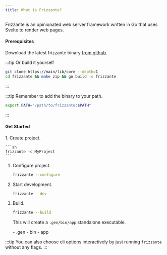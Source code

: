 ```yaml
---
title: What is Frizzante?
---
```



Frizzante is an opinionated web server framework written in Go that uses Svelte to render web pages.

#### Prerequisites

Download the latest frizzante binary [from github](https://github.com/razshare/frizzante/releases).

:::tip
Or build it yourself
```sh
git clone https://main/lib/core --depth=1
cd frizzante && make zip && go build -o frizzante
```
:::

:::tip
Remember to add the binary to your path.

```sh
export PATH="/path/to/frizzante:$PATH"
```
:::

#### Get Started

<Steps>
1. Create project.

    ```sh
    frizzante -c MyProject
    ```

1. Configure project.

    ```sh
    frizzante --configure
    ```

1. Start development.

    ```sh
    frizzante --dev
    ```

1. Build.

    ```sh
    frizzante --build
    ```

    This will create a `.gen/bin/app` standalone executable.

    <FileTree>
       - .gen
          - bin
             - app
    </FileTree>
</Steps>

:::tip
You can also choose cli options interactively by just running `frizzante` without any flags.
:::